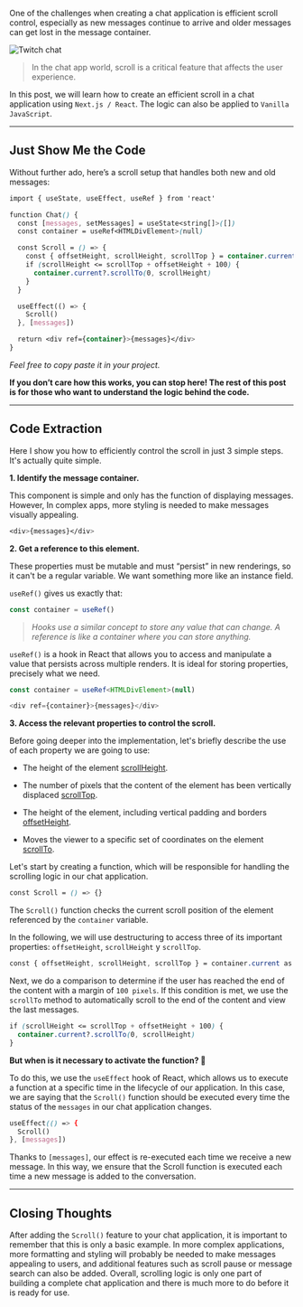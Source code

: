One of the challenges when creating a chat application is efficient scroll control, especially as new messages continue to arrive and older messages can get lost in the message container.

![Twitch chat](https://images.squarespace-cdn.com/content/v1/556ce555e4b0bcb104348de7/1619044388415-J0RYV07SHMUZG2AKT2NO/chat4.gif)

> In the chat app world, scroll is a critical feature that affects the user experience.

In this post, we will learn how to create an efficient scroll in a chat application using `Next.js / React`. The logic can also be applied to `Vanilla JavaScript`.

---

## Just Show Me the Code

Without further ado, here’s a scroll setup that handles both new and old messages:

```css
import { useState, useEffect, useRef } from 'react'

function Chat() {
  const [messages, setMessages] = useState<string[]>([])
  const container = useRef<HTMLDivElement>(null)

  const Scroll = () => {
    const { offsetHeight, scrollHeight, scrollTop } = container.current as HTMLDivElement
    if (scrollHeight <= scrollTop + offsetHeight + 100) {
      container.current?.scrollTo(0, scrollHeight)
    }
  }

  useEffect(() => {
    Scroll()
  }, [messages])

  return <div ref={container}>{messages}</div>
}
```

_Feel free to copy paste it in your project._

**If you don’t care how this works, you can stop here! The rest of this post is for those who want to understand the logic behind the code.**

---

## Code Extraction

Here I show you how to efficiently control the scroll in just 3 simple steps. It's actually quite simple.

**1. Identify the message container.**

This component is simple and only has the function of displaying messages. However, In complex apps, more styling is needed to make messages visually appealing.

```css
<div>{messages}</div>
```

**2. Get a reference to this element.**

These properties must be mutable and must “persist” in new renderings, so it can't be a regular variable. We want something more like an instance field.

`useRef()` gives us exactly that:

```typescript 
const container = useRef()
```

> _Hooks use a similar concept to store any value that can change. A reference is like a container where you can store anything._

`useRef()` is a hook in React that allows you to access and manipulate a value that persists across multiple renders. It is ideal for storing properties, precisely what we need.

```typescript 
const container = useRef<HTMLDivElement>(null)

<div ref={container}>{messages}</div>
```

**3. Access the relevant properties to control the scroll.**

Before going deeper into the implementation, let's briefly describe the use of each property we are going to use:

- The height of the element [scrollHeight](https://developer.mozilla.org/en-US/docs/Web/API/Element/scrollHeight).

- The number of pixels that the content of the element has been vertically displaced [scrollTop](https://developer.mozilla.org/es/docs/Web/API/Element/scrollTop).

- The height of the element, including vertical padding and borders [offsetHeight](https://developer.mozilla.org/es/docs/Web/API/HTMLElement/offsetHeight).

- Moves the viewer to a specific set of coordinates on the element [scrollTo](https://developer.mozilla.org/es/docs/Web/API/Window/scrollTo).

Let's start by creating a function, which will be responsible for handling the scrolling logic in our chat application.

```css
const Scroll = () => {}
```

The `Scroll()` function checks the current scroll position of the element referenced by the `container` variable.

In the following, we will use destructuring to access three of its important properties: `offsetHeight`, `scrollHeight` y `scrollTop`.

```css
const { offsetHeight, scrollHeight, scrollTop } = container.current as HTMLDivElement
```

Next, we do a comparison to determine if the user has reached the end of the content with a margin of `100 pixels`. If this condition is met, we use the `scrollTo` method to automatically scroll to the end of the content and view the last messages.

```css
if (scrollHeight <= scrollTop + offsetHeight + 100) {
  container.current?.scrollTo(0, scrollHeight)
}
```

**But when is it necessary to activate the function? 🤔**

To do this, we use the `useEffect` hook of React, which allows us to execute a function at a specific time in the lifecycle of our application. In this case, we are saying that the `Scroll()` function should be executed every time the status of the `messages` in our chat application changes.

```css
useEffect(() => {
  Scroll()
}, [messages])
```

Thanks to `[messages]`, our effect is re-executed each time we receive a new message. In this way, we ensure that the Scroll function is executed each time a new message is added to the conversation.

---

## Closing Thoughts

After adding the `Scroll()` feature to your chat application, it is important to remember that this is only a basic example. In more complex applications, more formatting and styling will probably be needed to make messages appealing to users, and additional features such as scroll pause or message search can also be added. Overall, scrolling logic is only one part of building a complete chat application and there is much more to do before it is ready for use.